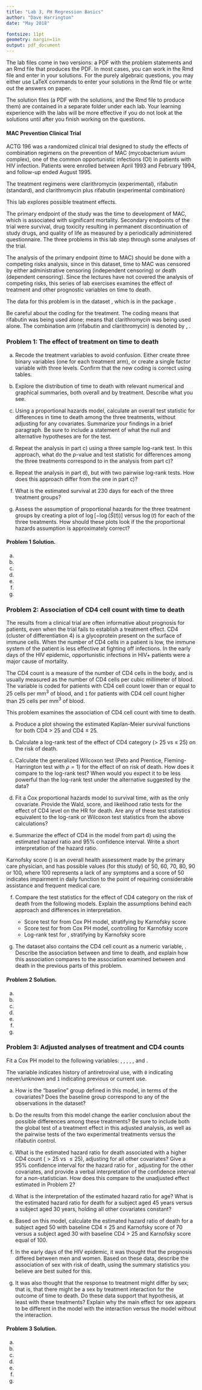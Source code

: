 ---
title: "Lab 3, PH Regression Basics"
author: "Dave Harrington"
date: "May 2018"

fontsize: 11pt
geometry: margin=1in
output: pdf_document
---

The lab files come in two versions: a PDF with the problem statements and an Rmd file that produces the PDF. In most cases, you can work in the Rmd file and enter in your solutions. For the purely algebraic questions, you may either use LaTeX commands to enter your solutions in the Rmd file or write out the answers on paper. 

The solution files (a PDF with the solutions, and the Rmd file to produce them) are contained in a separate folder under each lab. Your learning experience with the labs will be more effective if you do not look at the solutions until after you finish working on the questions.

#### MAC Prevention Clinical Trial

ACTG 196 was a randomized clinical trial designed to study the effects of combination regimens on the prevention of MAC (mycobacterium avium complex), one of the common opportunistic infections (OI) in patients with HIV infection.  Patients were enrolled between April 1993 and February 1994, and follow-up ended August 1995.

The treatment regimens were clarithromycin (experimental), rifabutin (standard), and clarithromycin plus rifabutin (experimental combination)

This lab explores possible treatment effects. 

The primary endpoint of the study was the time to  development of MAC, which is associated with significant mortality. Secondary endpoints of the trial were survival, drug toxicity resulting in permanent discontinuation of study drugs, and quality of life as measured by a periodically administered questionnaire.  The three problems in this lab step through some analyses of the trial.  

The analysis of the primary endpoint (time to MAC) should be done with a competing risks analysis, since in this dataset, time to MAC was censored by either administrative censoring (independent censoring) or death (dependent censoring). Since the lectures have not covered the analysis of competing risks, this series of lab exercises examines the effect of treatment and other prognostic variables on time to death.

The data for this problem is in the dataset \texttt{mac}, which is  in the package \texttt{eventtimedata}.  

Be careful about the coding for the treatment.  The coding \texttt{rif = 1} means that rifabutin was being used alone; \texttt{clari = 1} means that clarithromycin was being used alone.  The combination arm (rifabutin and clarithromycin) is denoted by \texttt{rif = 0}, \texttt{clari = 0}. 

\newpage

### Problem 1:  The effect of treatment on time to death

a) Recode the treatment variables to avoid confusion. Either create three binary variables (one for each treatment arm), or create a single factor variable with three levels. Confirm that the new coding is correct using tables.

b) Explore the distribution of time to death with relevant numerical and graphical summaries, both overall and by treatment. Describe what you see.

c) Using a proportional hazards model, calculate an overall test statistic for differences in time to death among the three treatments, without adjusting for any covariates. Summarize your findings in a brief paragraph.  Be sure to include a statement of what the null and alternative hypotheses are for the test. 

d) Repeat the analysis in part c) using a three sample log-rank test. In this approach, what do the $p$-value and test statistic for differences among the three treatments correspond to in the analysis from part c)?

e) Repeat the analysis in part d), but with two pairwise log-rank tests. How does this approach differ from the one in part c)?

f) What is the estimated survival at 230 days for each of the three treatment groups?

g) Assess the assumption of proportional hazards for the three treatment groups by creating a plot of  $\log[-\log(\widehat{S}(t))]$ versus $\log(t)$ for each of the three treatments.   How should these plots look if the the proportional hazards assumption is approximately correct?



#### Problem 1 Solution.

a) 

b) 

c) 

d) 

e) 

f) 

g) 

\newpage




### Problem 2: Association of CD4 cell count with time to death

The results from a clinical trial are often informative about prognosis for patients, even when the trial fails to establish a treatment effect.  CD4 (cluster of differentiation 4) is a glycoprotein present on the surface of immune cells.  When the number of CD4 cells in a patient is low, the immune system of the patient is less effective at fighting off infections. In the early days of the HIV epidemic, opportunistic infections in HIV+ patients were a major cause of mortality.  

The CD4 count is a measure of the number of CD4 cells in the body, and is usually measured as the number of CD4 cells per cubic millimeter of blood. The variable \texttt{cd4cat} is coded \texttt{0} for patients with CD4 cell count lower than or equal to 25 cells per mm$^{3}$ of blood, and $\texttt{1}$ for patients with CD4 cell count higher than 25 cells per mm$^3$ of blood.

This problem examines the association of CD4 cell count with time to death. 

a) Produce a plot showing the estimated Kaplan-Meier survival functions for both CD4 $>$ 25 and CD4 $\le$ 25.

b) Calculate a log-rank test of the effect of CD4 category ($>$ 25 vs $\le$ 25)
on the risk of death.  

c) Calculate the generalized Wilcoxon test (Peto and Prentice, Fleming-Harrington test with $\rho = 1$) for the effect of \texttt{cd4cat} on risk of death. How does it compare to the log-rank test? When would you expect it to be less powerful than the log-rank test under the alternative suggested by the data?

d) Fit a Cox proportional hazards model to survival time, with \texttt{cd4cat}
as the only covariate. Provide the Wald, score, and likelihood ratio tests
for the effect of CD4 level on the HR for death. Are any of these test
statistics equivalent to the log-rank or Wilcoxon test statistics from the above calculations?

e) Summarize the effect of CD4 in the model from part d) using the estimated hazard ratio and 95\% confidence interval. Write a short interpretation of the hazard ratio.

Karnofsky score (\texttt{karnof}) is an overall health assessment made by the primary care physician, and has possible values (for this study) of 50, 60, 70, 80, 90
or 100, where 100 represents a lack of any symptoms and a score of 50
indicates impairment in daily function to the point of requiring
considerable assistance and frequent medical care.  

f)  Compare the test statistics for the effect of CD4 category on
the risk of death from the following models. Explain the assumptions behind each approach and differences in interpretation.

    - Score test for \texttt{cd4cat} from Cox PH model, stratifying by Karnofsky score
    - Score test for \texttt{cd4cat} from Cox PH model, controlling for Karnofsky score
    - Log-rank test for \texttt{cd4cat}, stratifying by Karnofsky score

g) The dataset also contains the CD4 cell count as a numeric variable, \texttt{cd4}.  Describe the association between \texttt{cd4} and time to death, and explain how this association compares to the association examined between \texttt{cd4cat} and death in the previous parts of this problem.

\newpage

#### Problem 2 Solution.

a) 

b) 

c) 

d) 

e) 

f) 

g) 

\newpage



### Problem 3:  Adjusted analyses of treatment and CD4 counts

Fit a Cox PH model to the following variables: \texttt{age}, \texttt{sex}, \texttt{karnof}, \texttt{antiret}, \texttt{cd4cat}, and \texttt{treatment}. 

The \texttt{antiret} variable indicates history of antiretroviral use, with $\texttt{0}$ indicating never/unknown and $\texttt{1}$ indicating previous or current use. 

a) How is the "baseline" group defined in this model, in terms of the covariates? Does the baseline group correspond to any of the observations in the dataset?

b) Do the results from this model change the earlier conclusion about the possible differences among these treatments? Be sure to include both the global test of a treatment effect in this adjusted analysis, as well as the pairwise tests of the two experimental treatments versus the rifabutin control.

c) What is the estimated hazard ratio for death associated with a
higher CD4 count ($> 25$ vs $\le 25$), adjusting for all other
covariates? Give a 95\% confidence interval for the hazard ratio for \texttt{cd4cat}, adjusting for the other covariates, and provide a verbal interpretation of the confidence interval for a non-statistician. How does this compare to the unadjusted effect estimated in Problem 2?

d)  What is the interpretation of the estimated hazard ratio for age? What is the estimated hazard ratio for death for a subject aged 45 years versus a subject aged 30 years, holding all other covariates constant? 

e) Based on this model, calculate the estimated hazard ratio of death for a subject aged 50 with baseline CD4 $\le$ 25 and Karnofsky score of 70 versus a subject aged 30 with baseline CD4 $>$ 25 and Karnofsky score equal of 100.

f) In the early days of the HIV epidemic, it was thought that the prognosis differed between men and women. Based on these data, describe the association of sex with risk of death, using the summary statistics you believe are best suited for this.

g) It was also thought that the response to treatment might differ by sex; that is, that there might be a sex by treatment interaction for the outcome of time to death.  Do these data support that hypothesis, at least with these treatments?  Explain why the main effect for sex appears to be different in the model with the interaction versus the model without the interaction.


\newpage

#### Problem 3 Solution.

a) 

b) 

c) 

d) 

e) 

f) 

g) 
